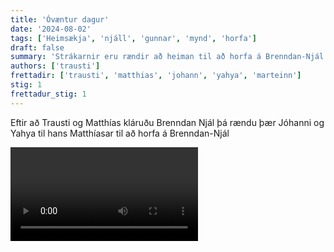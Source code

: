 ```yaml
---
title: 'Óvæntur dagur'
date: '2024-08-02'
tags: ['Heimsækja', 'njáll', 'gunnar', 'mynd', 'horfa']
draft: false
summary: 'Strákarnir eru rændir að heiman til að horfa á Brenndan-Njál'
authors: ['trausti']
frettadir: ['trausti', 'matthias', 'johann', 'yahya', 'marteinn']
stig: 1
frettadur_stig: 1
---
```



Eftir að Trausti og Matthías kláruðu Brenndan Njál þá rændu þær Jóhanni og Yahya til hans Matthíasar til að horfa á Brenndan-Njál


<Video id="DS2rUSgW1w8" />


en vill svo til að Matthías þurfti að fara annað þannig við fórum til Marteins til að horfa á restina af myndinni.


Marteinn væntanlega fannst myndin góð.


Svo fóru allir heim því klukkan var orðin koma sér í bælið.